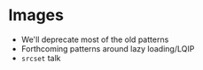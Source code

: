 # Images

- We'll deprecate most of the old patterns
- Forthcoming patterns around lazy loading/LQIP
- `srcset` talk
